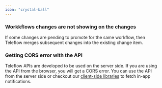 ```yaml
---
icon: "crystal-ball"
---
```


### Workkflows changes are not showing on the changes
If some changes are pending to promote for the same workflow, then Teleflow merges subsequent changes into the existing change item.

### Getting CORS error with the API
Teleflow APIs are developed to be used on the server side. If you are using the API from the browser, you will get a CORS error. You can use the API from the server side or checkout our [client-side libraries](/notification-center/introduction) to fetch in-app notifications.